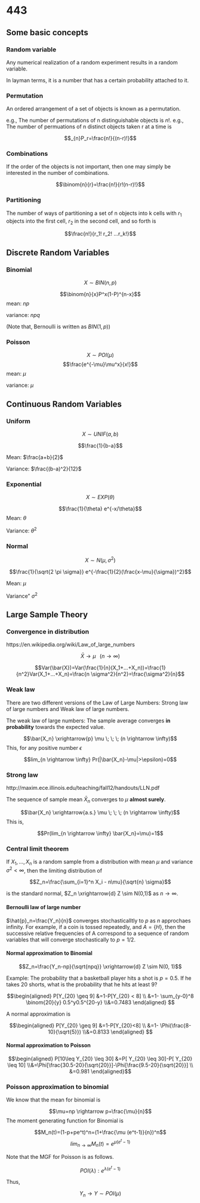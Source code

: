 
# 443

## Some basic concepts

### Random variable

Any numerical realization of a random experiment results in a random variable. 

In layman terms, it is a number that has a certain probability attached to it. 

### Permutation
An ordered arrangement of a set of objects is known as a permutation. 

e.g., The number of permutations of n distinguishable objects is $n!$.
e.g., The number of permuations of n distinct objects taken r at a time is 

$$_{n}P_r=\frac{n!}{(n-r)!}$$

### Combinations 

If the order of the objects is not important, then one may simply be interested in the number of combinations.

$$\binom{n}{r}=\frac{n!}{r!(n-r)!}$$

### Partitioning 

The number of ways of partitioning a set of n objects into k cells with $r_1$ objects into the first cell, $r_2$ in the second cell, and so forth is

$$\frac{n!}{r_1! r_2! ...r_k!}$$


## Discrete Random Variables 

### Binomial 

$$X\sim BIN(n,p)$$

$$\binom{n}{x}P^x(1-P)^{n-x}$$
mean: $np$

variance: $npq$

(Note that, Bernoulli is written as $BIN(1, p)$)

### Poisson 

$$X \sim POI(\mu)$$
$$\frac{e^{-\mu}\mu^x}{x!}$$
mean: $\mu$

variance: $\mu$

## Continuous Random Variables

### Uniform

$$X \sim UNIF(a,b)$$

$$\frac{1}{b-a}$$

Mean: $\frac{a+b}{2}$

Variance: $\frac{(b-a)^2}{12}$

### Exponential 

$$X \sim EXP(\theta)$$

$$\frac{1}{\theta} e^{-x/\theta}$$
Mean: $\theta$

Variance: $\theta^2$

### Normal

$$X\sim N(\mu, \sigma^2)$$

$$\frac{1}{\sqrt{2 \pi \sigma}} e^{-\frac{1}{2}(\frac{x-\mu}{\sigma})^2}$$

Mean: $\mu$

Variance" $\sigma^2$

## Large Sample Theory 

### Convergence in distribution

 https://en.wikipedia.org/wiki/Law_of_large_numbers



$$\bar{X} \rightarrow \mu \; \; \; (n \rightarrow \infty)$$

$$Var(\bar{X})=Var(\frac{1}{n}(X_1+...+X_n))=\frac{1}{n^2}Var(X_1+...+X_n)=\frac{n \sigma^2}{n^2}=\frac{\sigma^2}{n}$$



### Weak law

There are two different versions of the Law of Large Numbers: Strong law of large numbers and Weak law of large numbers. 

The weak law of large numbers: The sample average converges __in probability__ towards the expected value. 

$$\bar{X_n} \xrightarrow{p} \mu \; \; \; (n \rightarrow \infty)$$
This, for any positive number $\epsilon$

$$lim_{n \rightarrow \infty} Pr(|\bar{X_n}-\mu|>\epsilon)=0$$

### Strong law

http://maxim.ece.illinois.edu/teaching/fall12/handouts/LLN.pdf


The sequence of sample mean $\bar{X}_n$ converges to $\mu$ __almost surely__.

$$\bar{X_n} \xrightarrow{a.s.} \mu \; \; \; (n \rightarrow \infty)$$
This is,

$$Pr(lim_{n \rightarrow \infty} \bar{X_n}=\mu)=1$$

### Central limit theorem

If $X_1,...,X_n$ is a random sample from a distribution with mean $\mu$ and variance $\sigma^2 < \infty$, then the limiting distribution of 

$$Z_n=\frac{\sum_{i=1}^n X_i - n\mu}{\sqrt{n} \sigma}$$

is the standard normal, $Z_n \xrightarrow{d} Z \sim N(0,1)$ as $n \rightarrow \infty$.


#### Bernoulli law of large number 


$\hat{p}_n=\frac{Y_n}{n}$ converges stochasticalltly to $p$ as $n$ approchaes infinity. For example, if a coin is tossed repeatedly, and $A=\{H\}$, then the successive relative frequencies of A correspond to a sequence of random variables that will converge stochastically to $p=1/2$.


#### Normal approximation to Binomial

$$Z_n=\frac{Y_n-np}{\sqrt{npq}} \xrightarrow{d} Z \sim N(0, 1)$$

Example: The probability that a basketball player hits a shot is $p=0.5$. If he takes 20 shorts, what is the probability that he hits at least 9?

$$\begin{aligned} P[Y_{20} \geq 9] &=1-P[Y_{20} < 8] \\ &=1- \sum_{y-0}^8 \binom{20}{y} 0.5^y0.5^{20-y} \\&=0.7483 \end{aligned} $$

A normal approximation is

$$\begin{aligned} P[Y_{20} \geq 9] &=1-P[Y_{20}<8] \\ &=1- \Phi(\frac{8-10}{\sqrt{5}}) \\&=0.8133 \end{aligned} $$

#### Normal approximation to Poisson


$$\begin{aligned} P[10\leq Y_{20} \leq 30] &=P[ Y_{20} \leq 30]-P[ Y_{20} \leq 10] \\&=\Phi[\frac{30.5-20}{\sqrt{20}}]-\Phi[\frac{9.5-20}{\sqrt{20}}] \\ &=0.981 \end{aligned}$$

### Poisson approximation to binomial

We know that the mean for binomial is 

$$\mu=np \rightarrow p=\frac{\mu}{n}$$
The moment generating function for Binomial is 

$$M_n(t)=(1-p+pe^t)^n=(1+\frac{\mu (e^t-1)}{n})^n$$
$$lim_{n \rightarrow \infty} M_n(t)=e^{\mu (e^t-1)}$$

Note that the MGF for Poisson is as follows.

$$POI(\lambda): e^{\lambda(e^t-1)}$$

Thus, 

$$Y_n \rightarrow Y \sim POI (\mu)$$

